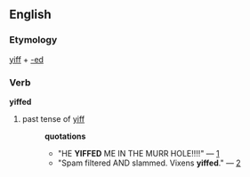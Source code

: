 == English ==
=== Etymology ===
[[yiff]] + [[-ed]]
=== Verb ===
'''yiffed'''
# past tense of [[yiff]]
#:'''quotations'''
#:*"HE '''YIFFED''' ME IN THE MURR HOLE!!!!" &mdash; [http://groups-beta.google.com/group/alt.lifestyle.furry/msg/745a4023c3632640]
#:*"Spam filtered AND slammed.  Vixens '''yiffed'''." &mdash; [http://groups-beta.google.com/group/news.admin.net-abuse.usenet/msg/7665be77a0de8553]